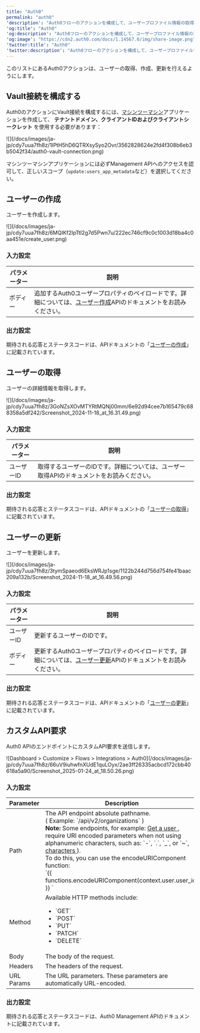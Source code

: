 ```yaml
---
title: "Auth0"
permalink: "auth0"
'description': "Auth0フローのアクションを構成して、ユーザープロファイル情報の取得や更新と、新しいユーザーの作成を行う方法について説明します。"
'og:title': "Auth0"
'og:description': "Auth0フローのアクションを構成して、ユーザープロファイル情報の取得や更新と、新しいユーザーの作成を行う方法について説明します。"
'og:image': "https://cdn2.auth0.com/docs/1.14567.0/img/share-image.png"
'twitter:title': "Auth0"
'twitter:description': "Auth0フローのアクションを構成して、ユーザープロファイル情報の取得や更新と、新しいユーザーの作成を行う方法について説明します。"
---
```


このリストにあるAuth0アクションは、ユーザーの取得、作成、更新を行えるようにします。

## Vault接続を構成する

Auth0のアクションにVault接続を構成するには、[マシンツーマシン](/docs/ja-jp/get-started/auth0-overview/create-applications/machine-to-machine-apps)アプリケーションを作成して、 **テナントドメイン、クライアントIDおよびクライアントシークレット** を使用する必要があります：

<Frame>![](/docs/images/ja-jp/cdy7uua7fh8z/1IPtH5hD6QTRXsySyo2Ovr/3562828624e2fd4f308b6eb3b5042f34/auth0-vault-connection.png)</Frame>

<Warning>

マシンツーマシンアプリケーションには必ずManagement APIへのアクセスを認可して、正しいスコープ（`update:users_app_metadata`など）を選択してください。

</Warning>

## ユーザーの作成

ユーザーを作成します。

<Frame>![](/docs/images/ja-jp/cdy7uua7fh8z/6MQIKf2IpTtI2g7d5Pwn7u/222ec746cf9c0c1003d18ba4c0aa451e/create_user.png)</Frame>

### 入力設定

<table class="table">
<thead>
<tr>
<th><b>パラメーター</b></th>
<th><b>説明</b></th>
</tr>
</thead>
<tbody>
<tr>
<td>ボディー</td>
<td>追加するAuth0ユーザープロパティのペイロードです。詳細については、<a href="https://auth0.com/docs/ja-jp/api/management/v2/users/post-users">ユーザー作成</a>APIのドキュメントをお読みください。 </td>
</tr>
</tbody>
</table>

### 出力設定

期待される応答とステータスコードは、APIドキュメントの「[ユーザーの作成](https://auth0.com/docs/api/management/v2/users/post-users#response-messages)」に記載されています。

## ユーザーの取得

ユーザーの詳細情報を取得します。

<Frame>![](/docs/images/ja-jp/cdy7uua7fh8z/3GoNZsXOvMTYRtMQNj00mm/6e92d94cee7b165479c688358a5df242/Screenshot_2024-11-18_at_16.31.49.png)</Frame>

### 入力設定

<table class="table">
<thead>
<tr>
<th><b>パラメーター</b></th>
<th><b>説明</b></th>
</tr>
</thead>
<tbody>
<tr>
<td>ユーザーID</td>
<td>取得するユーザーのIDです。詳細については、<a api=" auth0.com" docs="" get-users-by-id="https:="ja-jp="" management="" users="" v2="">ユーザー取得</a>APIのドキュメントをお読みください。 </td>
</tr>
</tbody>
</table>

### 出力設定

期待される応答とステータスコードは、APIドキュメントの「[ユーザーの取得](https://auth0.com/docs/api/management/v2/users/get-users-by-id#response-messages)」に記載されています。

## ユーザーの更新

ユーザーを更新します。

<Frame>![](/docs/images/ja-jp/cdy7uua7fh8z/3tymSpaeod6EksWRJp1sge/1122b244d756d754fe41baac209a132b/Screenshot_2024-11-18_at_16.49.56.png)</Frame>

### 入力設定

<table class="table">
<thead>
<tr>
<th><b>パラメーター</b></th>
<th><b>説明</b></th>
</tr>
</thead>
<tbody>
<tr>
<td>ユーザーID</td>
<td>更新するユーザーのIDです。</td>
</tr>
<tr>
<td>ボディー</td>
<td>更新するAuth0ユーザープロパティのペイロードです。詳細については、<a href="https://auth0.com/docs/ja-jp/api/management/v2/users/patch-users-by-id">ユーザー更新</a>APIのドキュメントをお読みください。 </td>
</tr>
</tbody>
</table>

### 出力設定

期待される応答とステータスコードは、APIドキュメントの「[ユーザーの更新](https://auth0.com/docs/api/management/v2/users/patch-users-by-id#response-messages)」に記載されています。

## カスタムAPI要求

Auth0 APIのエンドポイントにカスタムAPI要求を送信します。

<Frame>![Dashboard > Customize > Flows > Integrations > Auth0](/docs/images/ja-jp/cdy7uua7fh8z/66uV9iuhwfnXUdE1quLOyx/2ae3ff26335acbcd172cbb40618a5a90/Screenshot_2025-01-24_at_18.50.26.png)</Frame>

### 入力設定

<table class="table">
<thead>
<tr>
<th><b>Parameter</b></th>
<th><b>Description</b></th>
</tr>
</thead>
<tbody>
<tr>
<td>Path</td>
<td>
The API endpoint absolute pathname. 
            <br/>( Example: `/api/v2/organizations` )
            <br/> <b>Note:</b> Some endpoints, for example: <a href="https://auth0.com/docs/api/management/v2/users/get-users-by-id"> Get a user </a>, require URI encoded parameters when not using alphanumeric characters, such as: `-`, `.`, `_`, or `~`, <a href="https://datatracker.ietf.org/doc/html/rfc3986#section-2.3"> characters </a>). 
            <br/>To do this, you can use the encodeURIComponent function:  <br/>`{{ functions.encodeURIComponent(context.user.user_id) }} `
</td>
</tr>
<tr>
<td>Method</td>
<td>
Available HTTP methods include:    
            <ul>
<li>`GET`</li>
<li>`POST`</li>
<li>`PUT`</li>
<li>`PATCH`</li>
<li>`DELETE`</li>
</ul>
</td>
</tr>
<tr>
<td>Body</td>
<td>The body of the request. </td>
</tr>
<tr>
<td>Headers</td>
<td>The headers of the request. </td>
</tr>
<tr>
<td>URL Params</td>
<td>The URL parameters. These parameters are automatically URL-encoded. </td>
</tr>
</tbody>
</table>

### 出力設定

期待される応答とステータスコードは、Auth0 <Tooltip data-tooltip-id="react-containers-DefinitionTooltip-0" href="/docs/ja-jp/glossary?term=management-api" tip="Management API: 顧客が管理タスクを実行できるようにするための製品。" cta="用語集の表示">Management API</Tooltip>のドキュメントに記載されています。